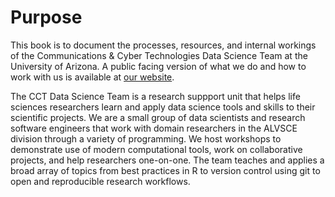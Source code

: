 # Purpose {.unnumbered}

This book is to document the processes, resources, and internal workings of the Communications & Cyber Technologies Data Science Team at the University of Arizona. 
A public facing version of what we do and how to work with us is available at [our website](https://datascience.cals.arizona.edu/). 

The CCT Data Science Team is a research suppport unit that helps life sciences researchers learn and apply data science tools and skills to their scientific projects. 
We are a small group of data scientists and research software engineers that work with domain researchers in the ALVSCE division through a variety of programming.
We host workshops to demonstrate use of modern computational tools, work on collaborative projects, and help researchers one-on-one. 
The team teaches and applies a broad array of topics from best practices in R to version control using git to open and reproducible research workflows. 
